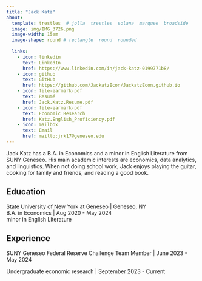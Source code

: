 ```yaml
---
title: "Jack Katz"
about:
  template: trestles  # jolla  trestles  solana  marquee  broadside
  image: img/IMG_3726.png 
  image-width: 15em
  image-shape: round # rectangle  round  rounded
  
  links:
    - icon: linkedin
      text: LinkedIn
      href: https://www.linkedin.com/in/jack-katz-0199771b8/ 
    - icon: github
      text: GitHub
      href: https://github.com/JackatzEcon/JackatzEcon.github.io
    - icon: file-earmark-pdf
      text: Resumé
      href: Jack.Katz.Resume.pdf
    - icon: file-earmark-pdf
      text: Economic Research
      href: Katz.English_Proficiency.pdf
    - icon: mailbox
      text: Email
      href: mailto:jrk17@geneseo.edu
---
```


Jack Katz has a B.A. in Economics and a minor in English Literature from SUNY Geneseo. His main academic interests are economics, data analytics, and linguistics. When not doing school work, Jack enjoys playing the guitar, cooking for family and friends, and reading a good book. 

## Education

State University of New York at Geneseo \| Geneseo, NY <br> B.A. in Economics \| Aug 2020 - May 2024 <br> minor in English Literature

## Experience

SUNY Geneseo Federal Reserve Challenge Team Member \| June 2023 - May 2024

Undergraduate economic research \| September 2023 - Current
